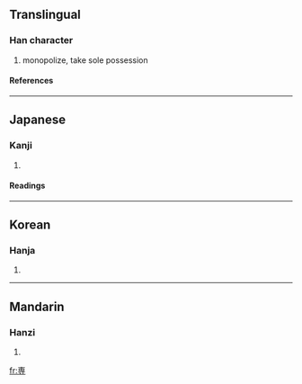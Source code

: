 {{see|專}}

==Translingual==
===Han character===
{{Han char|rn=41|rad=寸|as=06|sn=9|four=|canj=十田木戈 (JWDI)}}
# monopolize, take sole possession
====References====
{{Han ref|kx=0294.111|hdz=10504.141|uh=5C02|ud=23554}}
----
==Japanese==
===Kanji===
{{ja-kanji|grade=6|rs=寸06}}
# {{defn|Japanese}} 
====Readings====
{{ja-readings|on=[[せん]] (sen)|kun=[[もっぱら]] (moppara)}}
----
==Korean==
===Hanja===
{{ko-hanja|hangeul=전|rv=jeon|mr=chŏn}}
# {{defn|Korean}}
----
==Mandarin==
===Hanzi===
{{cmn-hanzi|pin=[[zhuān]] (zhuan1)|wg=chuan<sup>1</sup>}}
# {{defn|Mandarin}}

[[fr:専]]